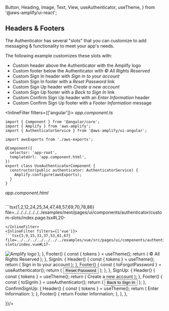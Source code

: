   Button,
  Heading,
  Image,
  Text,
  View,
  useAuthenticator,
  useTheme,
} from '@aws-amplify/ui-react';


## Headers & Footers

The Authenticator has several "slots" that you can customize to add messaging & functionality to meet your app's needs.

The following example customizes these slots with:

- Custom header above the Authenticator with the Amplify logo
- Custom footer below the Authenticator with _&copy; All Rights Reserved_
- Custom Sign In header with _Sign in to your account_
- Custom Sign In footer with a _Reset Password_ link
- Custom Sign Up header with _Create a new account_
- Custom Sign Up footer with a _Back to Sign In_ link
- Custom Confirm Sign Up header with an _Enter Information_ header
- Custom Confirm Sign Up footer with a _Footer Information_ message

<InlineFilter filters={['angular']}>
_app.component.ts_

```ts{3,12}
import { Component } from '@angular/core';
import { Amplify } from 'aws-amplify';
import { AuthenticatorService } from '@aws-amplify/ui-angular';

import awsExports from './aws-exports';

@Component({
  selector: 'app-root',
  templateUrl: 'app.component.html',
})
export class UseAuthenticatorComponent {
  constructor(public authenticator: AuthenticatorService) {
    Amplify.configure(awsExports);
  }
}

```

_app.component.html_

```tsx{2,8,14,30,36,52,60,66,70} file=../../../../../../../examples/angular/src/pages/ui/components/authenticator/custom-slots/custom-slots.component.html

```
<AngularSlotsRename />
</InlineFilter>
<InlineFilter filters={['react']}>
```tsx{1,2,12,24,25,34,47,48,57,69,70,78,86} file=../../../../../../../examples/next/pages/ui/components/authenticator/custom-slots/index.page.tsx#L20-

```
</InlineFilter>
<InlineFilter filters={['vue']}>
```tsx{3,9,15,31,37,53,61,67} file=../../../../../../../examples/vue/src/pages/ui/components/authenticator/custom-slots/index.vue#L17-

```
</InlineFilter>

<Example>
  <SocialProviderDemo components={{
      Header() {
        const { tokens } = useTheme();
        return (
          <View textAlign="center" padding={tokens.space.large}>
            <Image alt="Amplify logo" src="/amplify-logo.svg" />
          </View>
        );
      },
      Footer() {
        const { tokens } = useTheme();
        return (
          <View textAlign="center" padding={tokens.space.large}>
            <Text color={tokens.colors.neutral[80]}>
              &copy; All Rights Reserved
            </Text>
          </View>
        );
      },
      SignIn: {
        Header() {
          const { tokens } = useTheme();
          return (
            <Heading
              padding={`${tokens.space.xl} 0 0 ${tokens.space.xl}`}
              level={3}
            >
              Sign in to your account
            </Heading>
          );
        },
        Footer() {
          const { toForgotPassword } = useAuthenticator();
          return (
            <View textAlign="center">
              <Button
                fontWeight="normal"
                onClick={toForgotPassword}
                size="small"
                variation="link"
              >
                Reset Password
              </Button>
            </View>
          );
        },
      },
      SignUp: {
        Header() {
          const { tokens } = useTheme();
          return (
            <Heading
              padding={`${tokens.space.xl} 0 0 ${tokens.space.xl}`}
              level={3}
            >
              Create a new account
            </Heading>
          );
        },
        Footer() {
          const { toSignIn } = useAuthenticator();
          return (
            <View textAlign="center">
              <Button
                fontWeight="normal"
                onClick={toSignIn}
                size="small"
                variation="link"
              >
                Back to Sign In
              </Button>
            </View>
          );
        },
        ConfirmSignUp: {
          Header() {
            const { tokens } = useTheme();
            return (
              <Heading
                padding={`${tokens.space.xl} 0 0 ${tokens.space.xl}`}
                level={3}
              >
                Enter Information:
              </Heading>
            );
          },
          Footer() {
            return <Text>Footer Information</Text>;
          },
        },
      },

  }}/>
</Example>

